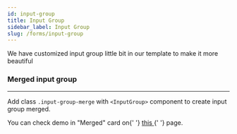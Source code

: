 ---
id: input-group
title: Input Group
sidebar_label: Input Group
slug: /forms/input-group
---

<p>We have customized input group little bit in our template to make it more beautiful</p>

### Merged input group

---

<p>
  Add class <code>.input-group-merge</code> with <code>&lt;InputGroup&gt;</code> component to create input group merged.
</p>
<p>
  You can check demo in "Merged" card on{' '}
  <a
    href='https://pixinvent.com/demo/vuexy-react-admin-dashboard-template/demo-1/forms/elements/input-group'
    target='_blank'
  >
    this
  </a>{' '}
  page.
</p>
